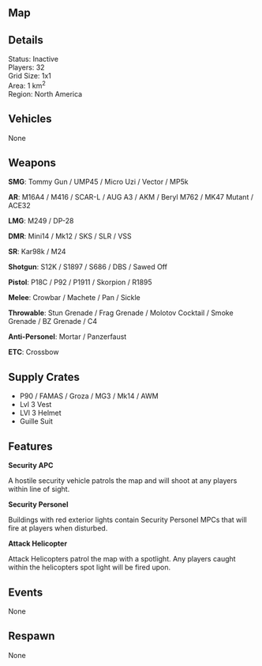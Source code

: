 
## Map

<MapBox name="Haven"/>

## Details

Status: Inactive  
Players: 32  
Grid Size: 1x1  
Area: 1 km<sup>2</sup>    
Region: North America  

## Vehicles

None  

## Weapons

**SMG**: Tommy Gun / UMP45 / Micro Uzi / Vector / MP5k  

**AR**: M16A4 / M416 / SCAR-L / AUG A3 / AKM / Beryl M762 / MK47 Mutant / ACE32  

**LMG**: M249 / DP-28  

**DMR**: Mini14 / Mk12 / SKS / SLR / VSS  

**SR**: Kar98k / M24

**Shotgun**: S12K / S1897 / S686 / DBS / Sawed Off  

**Pistol**: P18C / P92 / P1911 / Skorpion / R1895  

**Melee**: Crowbar / Machete / Pan / Sickle  

**Throwable**: Stun Grenade / Frag Grenade / Molotov Cocktail / Smoke Grenade / BZ Grenade / C4  

**Anti-Personel**: Mortar / Panzerfaust  

**ETC**: Crossbow  

## Supply Crates

- P90 / FAMAS / Groza / MG3 / Mk14 / AWM
- Lvl 3 Vest
- LVl 3 Helmet
- Guille Suit 

## Features

**Security APC**  

A hostile security vehicle patrols the map and will shoot at any players within line of sight. 

**Security Personel**  

Buildings with red exterior lights contain Security Personel MPCs that will fire at players when disturbed.  

**Attack Helicopter**  

Attack Helicopters patrol the map with a spotlight. Any players caught within the helicopters spot light will be fired upon.  

## Events

None  

## Respawn

None  